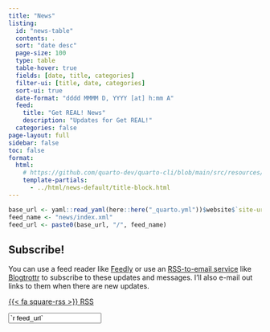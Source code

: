 ```yaml
---
title: "News"
listing:
  id: "news-table"
  contents: .
  sort: "date desc"
  page-size: 100
  type: table
  table-hover: true
  fields: [date, title, categories]
  filter-ui: [title, date, categories]
  sort-ui: true
  date-format: "dddd MMMM D, YYYY [at] h:mm A"
  feed: 
    title: "Get REAL! News"
    description: "Updates for Get REAL!"
  categories: false
page-layout: full
sidebar: false
toc: false
format:
  html:
    # https://github.com/quarto-dev/quarto-cli/blob/main/src/resources/formats/html/templates/title-block.html
    template-partials:
      - ../html/news-default/title-block.html
---
```


```r
base_url <- yaml::read_yaml(here::here("_quarto.yml"))$website$`site-url`
feed_name <- "news/index.xml"
feed_url <- paste0(base_url, "/", feed_name)
```

::: {#news-table}
:::

::: callout-tip
## Subscribe!

You can use a feed reader like [Feedly](https://feedly.com/) or use an [RSS-to-email service](https://www.google.com/search?q=rss+to+email) like [Blogtrottr](https://blogtrottr.com/) to subscribe to these updates and messages. I'll also e-mail out links to them when there are new updates.

::: grid
::: {.g-col-12 .g-col-md-2}
<p class="download-btn">

<a class="btn btn-danger btn-sm" href="`r feed_url`" role="button">{{< fa square-rss >}} RSS</a>

</p>
:::

::: {.g-col-12 .g-col-md-10}
<p><input class="form-control" type="text" value="`r feed_url`" onclick="this.select()" readonly></p>
:::
:::
:::
